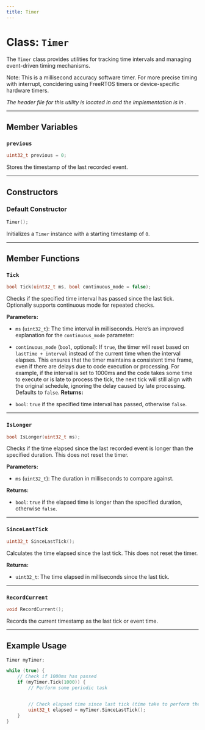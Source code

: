 ```yaml
---
title: Timer
---
```


# Class: `Timer`

The `Timer` class provides utilities for tracking time intervals and managing event-driven timing mechanisms.

Note: This is a millisecond accuracy software timer. For more precise timing with interrupt, concidering using FreeRTOS timers or device-specific hardware timers.

*The header file for this utility is located in <GithubLink path="os/framework/Timer.h"/> and the implementation is in <GithubLink path="os/framework/Timer.cpp"/>.*

---

## Member Variables

### `previous`
```cpp
uint32_t previous = 0;
```

Stores the timestamp of the last recorded event.

---

## Constructors

### Default Constructor
```cpp
Timer();
```

Initializes a `Timer` instance with a starting timestamp of `0`.

---

## Member Functions

### `Tick`
```cpp
bool Tick(uint32_t ms, bool continuous_mode = false);
```

Checks if the specified time interval has passed since the last tick. Optionally supports continuous mode for repeated checks.

**Parameters:**
- `ms` (`uint32_t`): The time interval in milliseconds.
Here’s an improved explanation for the `continuous_mode` parameter:

- `continuous_mode` (`bool`, optional): If `true`, the timer will reset based on `lastTime + interval` instead of the current time when the interval elapses. This ensures that the timer maintains a consistent time frame, even if there are delays due to code execution or processing. For example, if the interval is set to 1000ms and the code takes some time to execute or is late to process the tick, the next tick will still align with the original schedule, ignoring the delay caused by late processing. Defaults to `false`.
**Returns:**
- `bool`: `true` if the specified time interval has passed, otherwise `false`.

---

### `IsLonger`
```cpp
bool IsLonger(uint32_t ms);
```

Checks if the time elapsed since the last recorded event is longer than the specified duration. This does not reset the timer.

**Parameters:**
- `ms` (`uint32_t`): The duration in milliseconds to compare against.

**Returns:**
- `bool`: `true` if the elapsed time is longer than the specified duration, otherwise `false`.

---

### `SinceLastTick`
```cpp
uint32_t SinceLastTick();
```

Calculates the time elapsed since the last tick. This does not reset the timer.

**Returns:**
- `uint32_t`: The time elapsed in milliseconds since the last tick.

---

### `RecordCurrent`
```cpp
void RecordCurrent();
```

Records the current timestamp as the last tick or event time.

---

## Example Usage

```cpp
Timer myTimer;

while (true) {
    // Check if 1000ms has passed
    if (myTimer.Tick(1000)) {
        // Perform some periodic task


        // Check elapsed time since last tick (time take to perform the task)
        uint32_t elapsed = myTimer.SinceLastTick();
    }
}
``` 
